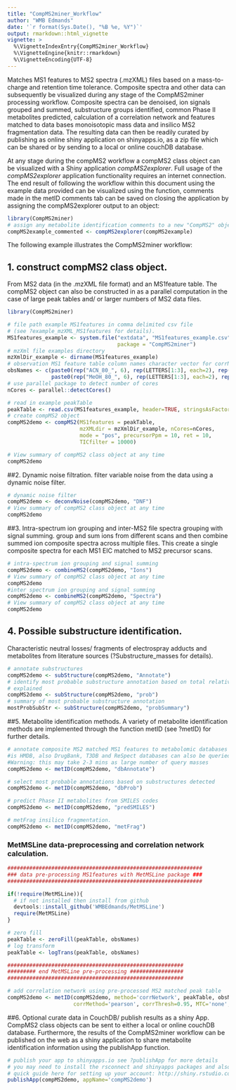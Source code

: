 ---
title: "CompMS2miner_Workflow"
author: "WMB Edmands"
date: '`r format(Sys.Date(), "%B %e, %Y")`'
output: rmarkdown::html_vignette
vignette: >
  %\VignetteIndexEntry{CompMS2miner_Workflow}
  %\VignetteEngine{knitr::rmarkdown}
  %\VignetteEncoding{UTF-8}
---

Matches MS1 features to MS2 spectra (.mzXML) files based on a 
mass-to-charge and retention time tolerance. Composite spectra and other data
can subsequently be visualized during any stage of the CompMS2miner
processing workflow. Composite spectra can be denoised, ion signals grouped 
and summed, substructure groups identified, common Phase II metabolites
predicted, calculation of a correlation network and features matched to data bases monoisotopic mass data and insilico MS2 fragmentation data.
The resulting data can then be readily curated by publishing as online shiny application on shinyapps.io, as a zip file which can be shared or by sending to a local or online couchDB database. 

At any stage during the compMS2 workflow a compMS2 class object can be visualized
with a Shiny application *compMS2explorer*. Full usage of the *compMS2explorer* application functionality requires an internet connection.
The end result of following the workflow within this document using the example data provided can be visualized using the function, comments made in the metID comments
tab can be saved on closing the application by assigning the compMS2explorer
output to an object:

```{r, eval=FALSE}
library(CompMS2miner)
# assign any metabolite identification comments to a new "CompMS2" object
compMS2example_commented <- compMS2explorer(compMS2example)
```
The following example illustrates the CompMS2miner workflow:

## 1. construct compMS2 class object.
From MS2 data (in the .mzXML file format) and an MS1feature table. The compMS2 object can also be constructed in as a parallel computation in the case of large peak tables and/ or larger numbers of MS2 data files.
```{r, include=F}
library(CompMS2miner)
```
```{r, collapse=TRUE}
# file path example MS1features in comma delimited csv file 
# (see ?example_mzXML_MS1features for details).
MS1features_example <- system.file("extdata", "MS1features_example.csv", 
                                   package = "CompMS2miner")
# mzXml file examples directory
mzXmlDir_example <- dirname(MS1features_example)
# observation MS1 feature table column names character vector for corrNetwork function
obsNames <- c(paste0(rep("ACN_80_", 6), rep(LETTERS[1:3], each=2), rep(1:2, 3)),
              paste0(rep("MeOH_80_", 6), rep(LETTERS[1:3], each=2), rep(1:2, 3)))
# use parallel package to detect number of cores
nCores <- parallel::detectCores()

# read in example peakTable
peakTable <- read.csv(MS1features_example, header=TRUE, stringsAsFactors=FALSE) 
# create compMS2 object
compMS2demo <- compMS2(MS1features = peakTable,
                       mzXMLdir = mzXmlDir_example, nCores=nCores,
                       mode = "pos", precursorPpm = 10, ret = 10, 
                       TICfilter = 10000)

# View summary of compMS2 class object at any time 
compMS2demo
```

##2. Dynamic noise filtration.
filter variable noise from the data using a dynamic noise filter.
```{r, collapse=TRUE}
# dynamic noise filter
compMS2demo <- deconvNoise(compMS2demo, "DNF")
# View summary of compMS2 class object at any time 
compMS2demo 

```

##3. Intra-spectrum ion grouping and inter-MS2 file spectra grouping with signal summing.
group and sum ions from different scans and then combine summed ion composite spectra
across multiple files. This create a single composite spectra for each MS1 EIC
matched to MS2 precursor scans.
```{r, collapse=TRUE}
# intra-spectrum ion grouping and signal summing
compMS2demo <- combineMS2(compMS2demo, "Ions")
# View summary of compMS2 class object at any time 
compMS2demo
#inter spectrum ion grouping and signal summing
compMS2demo <- combineMS2(compMS2demo, "Spectra") 
# View summary of compMS2 class object at any time 
compMS2demo

```

## 4. Possible substructure identification. 
Characteristic neutral losses/ fragments of electrospray adducts and metabolites from literature sources (?Substructure_masses for details).
```{r, collapse=TRUE}
# annotate substructures
compMS2demo <- subStructure(compMS2demo, "Annotate")
# identify most probable substructure annotation based on total relative intensity
# explained
compMS2demo <- subStructure(compMS2demo, "prob")
# summary of most probable substructure annotation
mostProbSubStr <- subStructure(compMS2demo, "probSummary")

```

##5. Metabolite identification methods.
A variety of metabolite identification methods are implemented through the
function metID (see ?metID) for further details.
```{r, collapse=TRUE}
# annotate composite MS2 matched MS1 features to metabolomic databases (default
#is HMDB, also DrugBank, T3DB and ReSpect databases can also be queried).
#Warning: this may take 2-3 mins as large number of query masses
compMS2demo <- metID(compMS2demo, "dbAnnotate")

# select most probable annotations based on substructures detected
compMS2demo <- metID(compMS2demo, "dbProb")
```

```{r, eval=FALSE, collapse=TRUE}
# predict Phase II metabolites from SMILES codes
compMS2demo <- metID(compMS2demo, "predSMILES")

# metFrag insilico fragmentation.
compMS2demo <- metID(compMS2demo, "metFrag")
```

### MetMSLine data-preprocessing and correlation network calculation.
```{r, collapse=TRUE}
##############################################################
### data pre-processing MS1features with MetMSLine package ###
##############################################################

if(!require(MetMSLine)){
  # if not installed then install from github
  devtools::install_github('WMBEdmands/MetMSLine')
  require(MetMSLine)
}

# zero fill
peakTable <- zeroFill(peakTable, obsNames)
# log transform
peakTable <- logTrans(peakTable, obsNames)

########################################################
######### end MetMSLine pre-processing #################
########################################################

# add correlation network using pre-processed MS2 matched peak table
compMS2demo <- metID(compMS2demo, method='corrNetwork', peakTable, obsNames,
                     corrMethod='pearson', corrThresh=0.95, MTC='none', MS2only=3)

```

##6. Optional curate data in CouchDB/ publish results as a shiny App. 
CompMS2 class objects can be sent to either a local or online couchDB database.
Furthermore, the results of the CompMS2miner workflow can be published on the 
web as a shiny application to share metabolite identification information using 
the publishApp function.

```{r, eval=FALSE, collapse=TRUE}
# publish your app to shinyapps.io see ?publishApp for more details
# you may need to install the rsconnect and shinyapps packages and also sign up for a shinyapps.io account if you don't have one.
# quick guide here for setting up your account: http://shiny.rstudio.com/articles/shinyapps.html
publishApp(compMS2demo, appName='compMS2demo')

```
